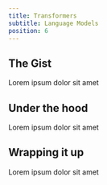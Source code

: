 ```yaml
---
title: Transformers
subtitle: Language Models
position: 6
---
```


## The Gist

Lorem ipsum dolor sit amet

## Under the hood

Lorem ipsum dolor sit amet

## Wrapping it up

Lorem ipsum dolor sit amet
